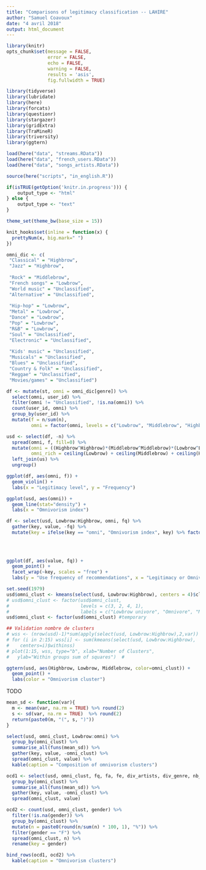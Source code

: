 ```yaml
---
title: "Comparisons of legitimacy classification -- LAHIRE"
author: "Samuel Coavoux"
date: "4 avril 2018"
output: html_document
---
```

```r
library(knitr)
opts_chunk$set(message = FALSE,
               error = FALSE,
               echo = FALSE,
               warning = FALSE,
               results = 'asis',
               fig.fullwidth = TRUE)
```

<!--
todo next:

OMNIVORISME INDEX: DIVERSITY OVER 3 CAT BASED ON GENRES.

HIGHBROW: CLASSIQUE, JAZZ
MIDDLEBROW: ROCK
LOWBROW: CHANSON, POP, DANCE, RAP, METAL

UNCLASSIFIED: SOUL, REGGAE, JEUNESSE, R&B, ELECTRO, COUNTRY, MUSICALS, BLUES, ALTERNATIVE

Table des matières dans le RMD

Diversity: quelques tris croisés dans la partie description de la diversité.

Mesures de la diversité: plus précise, etc. ; dispersion de la diversité importante

Autres analyses à faire:

+ diversité par taux d'écoute de chaque genre au niveau individuel
+ au niveau individuel, diversité dans les écoutes guidées vs. dans les écoutes non guidées.
+ pondérer diversité par log(us$nb_ecoutes) ? (idem pour comparer au niveau individuel)
-->

```r
library(tidyverse)
library(lubridate)
library(here)
library(forcats)
library(questionr)
library(stargazer)
library(gridExtra)
library(TraMineR)
library(triversity)
library(ggtern)
```

```r
load(here("data", "streams.RData"))
load(here("data", "french_users.RData"))
load(here("data", "songs_artists.RData"))

source(here("scripts", "in_english.R"))

```

```r
if(isTRUE(getOption('knitr.in.progress'))) {
    output_type <- "html"
} else {
    output_type <- "text"
}

theme_set(theme_bw(base_size = 15))

knit_hooks$set(inline = function(x) {
  prettyNum(x, big.mark=" ")
})

```


```r
omni_dic <- c(
 "Classical" = "Highbrow",
 "Jazz" = "Highbrow",
 
 "Rock" = "Middlebrow",
 "French songs" = "Lowbrow",
 "World music" = "Unclassified",
 "Alternative" = "Unclassified", 
 
 "Hip-hop" = "Lowbrow",
 "Metal" = "Lowbrow",
 "Dance" = "Lowbrow",
 "Pop" = "Lowbrow",
 "R&B" = "Lowbrow",
 "Soul" = "Unclassified",
 "Electronic" = "Unclassified",
 
 "Kids' music" = "Unclassified",
 "Musicals" = "Unclassified",
 "Blues" = "Unclassified",
 "Country & Folk" = "Unclassified",
 "Reggae" = "Unclassified", 
 "Movies/games" = "Unclassified")

df <- mutate(st, omni = omni_dic[genre]) %>% 
  select(omni, user_id) %>% 
  filter(omni != "Unclassified", !is.na(omni)) %>% 
  count(user_id, omni) %>% 
  group_by(user_id) %>% 
  mutate(f = n/sum(n),
         omni = factor(omni, levels = c("Lowbrow", "Middlebrow", "Highbrow")))

usd <- select(df, -n) %>% 
  spread(omni, f, fill=0) %>% 
  mutate(omni = ((Highbrow^Highbrow)*(Middlebrow^Middlebrow)*(Lowbrow^Lowbrow))^-1,
         omni_rich = ceiling(Lowbrow) + ceiling(Middlebrow) + ceiling(Highbrow)) %>% 
  left_join(us) %>% 
  ungroup()
```

```r
ggplot(df, aes(omni, f)) +
  geom_violin() +
  labs(x = "Legitimacy level", y = "Frequency")

```

```r
ggplot(usd, aes(omni)) + 
  geom_line(stat="density") +
  labs(x = "Omnivorism index")
```



```r
df <- select(usd, Lowbrow:Highbrow, omni, fq) %>% 
  gather(key, value, -fq) %>% 
  mutate(key = ifelse(key == "omni", "Omnivorism index", key) %>% factor(levels = c("Omnivorism index", 
                                                                                    "Lowbrow",
                                                                                    "Middlebrow", 
                                                                                    "Highbrow")))

ggplot(df, aes(value, fq)) + 
  geom_point() +
  facet_wrap(~key, scales = "free") +
  labs(y = "Use frequency of recommendations", x = "Legitimacy or Omnivorism index")
```

```r

set.seed(1979)
usd$omni_clust <- kmeans(select(usd, Lowbrow:Highbrow), centers = 4)$clust
# usd$omni_clust <- factor(usd$omni_clust, 
#                          levels = c(3, 2, 4, 1),
#                          labels = c("Lowbrow univore", "Omnivore", "Middlebrow univore", "Snob"))
usd$omni_clust <- factor(usd$omni_clust) #temporary

## Validation nombre de clusters
# wss <- (nrow(usd)-1)*sum(apply(select(usd, Lowbrow:Highbrow),2,var))
# for (i in 2:15) wss[i] <- sum(kmeans(select(usd, Lowbrow:Highbrow),
#    centers=i)$withinss)
# plot(1:15, wss, type="b", xlab="Number of Clusters",
#   ylab="Within groups sum of squares")  # 

ggtern(usd, aes(Highbrow, Lowbrow, Middlebrow, color=omni_clust)) + 
  geom_point() +
  labs(color = "Omnivorism cluster")
```

TODO

```r
mean_sd <- function(var){
  m <- mean(var, na.rm = TRUE) %>% round(2)
  s <- sd(var, na.rm = TRUE)  %>% round(2)
  return(paste0(m, "(", s, ")"))
}

select(usd, omni_clust, Lowbrow:omni) %>% 
  group_by(omni_clust) %>% 
  summarise_all(funs(mean_sd)) %>% 
  gather(key, value, -omni_clust) %>% 
  spread(omni_clust, value) %>% 
  kable(caption = "Composition of omnivorism clusters")

```

```r

ocd1 <- select(usd, omni_clust, fq, fa, fe, div_artists, div_genre, nb_ecoutes) %>% 
  group_by(omni_clust) %>% 
  summarise_all(funs(mean_sd)) %>% 
  gather(key, value, -omni_clust) %>% 
  spread(omni_clust, value)

ocd2 <- count(usd, omni_clust, gender) %>% 
  filter(!is.na(gender)) %>% 
  group_by(omni_clust) %>% 
  mutate(n = paste0(round(n/sum(n) * 100, 1), "%")) %>% 
  filter(gender == "F") %>%
  spread(omni_clust, n) %>% 
  rename(key = gender)

bind_rows(ocd1, ocd2) %>% 
  kable(caption = "Omnivorism clusters")

```